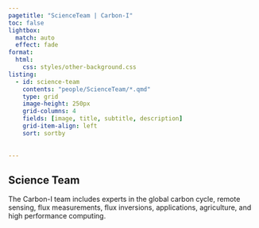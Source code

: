 ```yaml
---
pagetitle: "ScienceTeam | Carbon-I"
toc: false
lightbox:
  match: auto
  effect: fade
format:
  html:
    css: styles/other-background.css
listing:
  - id: science-team
    contents: "people/ScienceTeam/*.qmd"
    type: grid
    image-height: 250px
    grid-columns: 4
    fields: [image, title, subtitle, description]
    grid-item-align: left
    sort: sortby
 
  
---
```




## Science Team

::: {.callout-note}
The Carbon-I team includes experts in the global carbon cycle, remote sensing, flux measurements, flux inversions, applications, agriculture, and high performance computing.
:::


:::{#science-team}
:::


